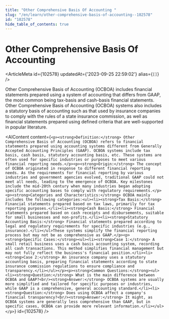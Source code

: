 ```yaml
---
title: "Other Comprehensive Basis Of Accounting "
slug: "/en/learn/other-comprehensive-basis-of-accounting--102578"
id: "102578"
hide_table_of_contents: true
---
```



# Other Comprehensive Basis Of Accounting 

<ArticleMeta id={102578} updatedAt={'2023-09-25 22:59:02'} alias={`[]`} />
<div className='border-solid border-b border-t-0 my-4 border-[var(--ifm-color-gray-300)]' />

Other Comprehensive Basis of Accounting (OCBOA) includes financial statements prepared using a system of accounting that differs from GAAP, the most common being tax-basis and cash-basis financial statements. Other Comprehensive Basis of Accounting (OCBOA) systems also includes a statutory basis of accounting such as that used by insurance companies to comply with the rules of a state insurance commission, as well as financial statements prepared using defined criteria that are well-supported in popular literature.

<AIContent content={`<p><strong>Definition:</strong> Other Comprehensive Basis of Accounting (OCBOA) refers to financial statements prepared using accounting systems different from Generally Accepted Accounting Principles (GAAP). OCBOA systems include tax basis, cash basis, statutory accounting basis, etc. These systems are often used for specific industries or purposes to meet various financial reporting needs.</p><p><strong>Origin:</strong> The concept of OCBOA originated in response to different financial reporting needs. As the requirements for financial reporting by various industries and government agencies evolved, traditional GAAP could not meet all needs, leading to the emergence of OCBOA. Key milestones include the mid-20th century when many industries began adopting specific accounting bases to comply with regulatory requirements.</p><p><strong>Categories and Characteristics:</strong> OCBOA mainly includes the following categories:<ul><li><strong>Tax Basis:</strong> Financial statements prepared based on tax laws, primarily for tax reporting purposes.</li><li><strong>Cash Basis:</strong> Financial statements prepared based on cash receipts and disbursements, suitable for small businesses and non-profits.</li><li><strong>Statutory Accounting Basis:</strong> Financial statements prepared according to legal and regulatory requirements for specific industries (e.g., insurance).</li></ul>These systems simplify the financial reporting process but may not be as comprehensive as GAAP.</p><p><strong>Specific Cases:</strong><ul><li><strong>Case 1:</strong> A small retail business uses a cash basis accounting system, recording all cash transactions. This method simplifies financial management but may not fully reflect the business's financial position.</li><li><strong>Case 2:</strong> An insurance company uses a statutory accounting basis, preparing financial statements according to state insurance commission regulations to ensure compliance and transparency.</li></ul></p><p><strong>Common Questions:</strong><ul><li><strong>Question:</strong> What is the main difference between OCBOA and GAAP?<br/><strong>Answer:</strong> OCBOA systems are usually more simplified and tailored for specific purposes or industries, while GAAP is a comprehensive, general accounting standard.</li><li><strong>Question:</strong> Does using OCBOA affect a company's financial transparency?<br/><strong>Answer:</strong> It might, as OCBOA systems are generally less comprehensive than GAAP, but in specific cases, OCBOA can provide more relevant information.</li></ul></p>`} id={102578} />
